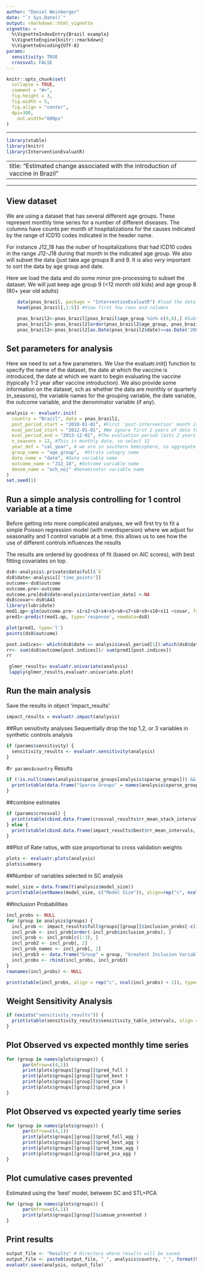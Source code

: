 ```yaml
---
author: "Daniel Weinberger"
date: "`r Sys.Date()`"
output: rmarkdown::html_vignette
vignette: >
  %\VignetteIndexEntry{Brazil example}
  %\VignetteEngine{knitr::rmarkdown}
  %\VignetteEncoding{UTF-8}
params:
  sensitivity: TRUE
  crossval: FALSE
---
```


```r
knitr::opts_chunk$set(
  collapse = TRUE,
  comment = "#>",
  fig.height = 3,
  fig.width = 5,
  fig.align = "center", 
  dpi=300, 
	out.width="600px"
)
```

---

```r
library(xtable)
library(knitr)
library(InterventionEvaluatR)
```

---
title: "Estimated change associated with the introduction of vaccine in Brazil"
---

---
## View dataset
We are using a dataset that has several different age groups. These represent monthly time series for a number of different diseases. The columns have counts per month of hospitalizations for the causes indicated by the range of ICD10 codes indicated in the header name. 

For instance J12_18 has the nuber of hospitalizations that had ICD10 codes in the range J12-J18 during that month in the indicated age group.  We also will subset the data (just take age groups 8 and 9. It is also *very* important to sort the data by age group and date.

Here we load the data and do some minor pre-processing to subset the dataset. We will just keep age group 9 (<12 month old kids) and age group 8 (80+ year old adults)

```r
    data(pnas_brazil, package = "InterventionEvaluatR") #load the data
    head(pnas_brazil[,1:5]) #View first few rows and columns
    
    pnas_brazil2<-pnas_brazil[pnas_brazil$age_group %in% c(9,8),] #Subset to age groups 8 and 9
    pnas_brazil2<-pnas_brazil2[order(pnas_brazil2$age_group, pnas_brazil2$date),] #Sort data by age group and month
    pnas_brazil2<-pnas_brazil2[as.Date(pnas_brazil2$date)>=as.Date('2004-01-01'),] #Ignore 2003
```

## Set parameters for analysis

Here we need to set a few parameters. We Use the evaluatr.init() function to specify the name of the dataset, the date at which the vaccine is introduced, the date at which we want to begin evaluating the vaccine (typically 1-2 year after vaccine introduction). We also provide some information on the dataset, sch as whether the data are monthly or quarterly (n_seasons), the variable names for the grouping variable, the date variable, the outcome variable, and the denominator variable (if any).

```r

analysis <- evaluatr.init(
  country = "Brazil", data = pnas_brazil2,
  post_period_start = "2010-01-01", #First 'post-intervention' month is Jan 2012
  eval_period_start = "2012-01-01", #We ignore first 2 years of data to allow for vaccine ramp up
  eval_period_end = "2013-12-01", #The evaluation period lasts 2 years
  n_seasons = 12, #This is monthly data, so select 12
  year_def = "cal_year", # we are in southern hemisphere, so aggregate results by calendar year (Jan-Dec)
  group_name = "age_group",  #Strata categry name
  date_name = "date", #Date variable name
  outcome_name = "J12_18", #Outcome variable name
  denom_name = "ach_noj" #Denominator variable name
)
set.seed(1)
```

## Run a simple analysis controlling for 1 control variable at a time

Before getting into more complicated analyses, we will first try to fit a simple Poisson regression model (with overdispersion) where we adjust for seasonality and 1 control variable at a time. this allows us to see how the use of different controls influences the results

The results are ordered by goodness of fit (based on AIC scores), with best fitting covariates on top.

```r
ds8<-analysis$.private$data$full$`8`
ds8$date<-analysis[['time_points']]
outcome<-ds8$outcome
outcome.pre<-outcome
outcome.pre[ds8$date>analysis$intervention_date] <-NA
ds8$covar<-ds8$A41
library(lubridate)
mod1.qp<-glm(outcome.pre~ s1+s2+s3+s4+s5+s6+s7+s8+s9+s10+s11 +covar, family='quasipoisson', data=ds8)
pred1<-predict(mod1.qp, type='response', newdata=ds8)

plot(pred1, type='l')
points(ds8$outcome)

post.indices<- which(ds8$date == analysis$eval_period[1]):which(ds8$date == analysis$eval_period[2])
rr<- sum(ds8$outcome[post.indices])/ sum(pred1[post.indices])
rr
```


```r
 glmer_results= evaluatr.univariate(analysis)
 lapply(glmer_results,evaluatr.univariate.plot)
```

## Run the main analysis
Save the results in object 'impact_results'
```r
impact_results = evaluatr.impact(analysis)
```

##Run sensitivity analyses
Sequentially drop the top 1,2, or 3 variables in synthetic controls analysis
```r
if (params$sensitivity) {
  sensitivity_results <- evaluatr.sensitivity(analysis)
}
```


#`r params$country` Results


```r
if (!is.null(names(analysis$sparse_groups[analysis$sparse_groups])) && length(names(analysis$sparse_groups[analysis$sparse_groups])) != 0) {
  print(xtable(data.frame("Sparse Groups" = names(analysis$sparse_groups[analysis$sparse_groups]), check.names = FALSE), align = "cc"), type="html")
}
```

##combine estimates
```r
if (params$crossval) {
  print(xtable(cbind.data.frame(crossval_results$rr_mean_stack_intervals, impact_results$full$rr_mean_intervals, impact_results$time$rr_mean_intervals, impact_results$time_no_offset$rr_mean_intervals, impact_results$its$rr_mean_intervals, impact_results$pca$rr_mean_intervals), align = "ccccccc"), type="html")
} else {
  print(xtable(cbind.data.frame(impact_results$best$rr_mean_intervals, impact_results$full$rr_mean_intervals, impact_results$time$rr_mean_intervals, impact_results$time_no_offset$rr_mean_intervals, impact_results$its$rr_mean_intervals, impact_results$pca$rr_mean_intervals), align = "ccccccc"), type="html")
}
```

##Plot of Rate ratios, with size proportional to cross validation weights
```r
plots <- evaluatr.plots(analysis)
plots$summary
```


##Number of variables selected in SC analysis
```r
model_size = data.frame(t(analysis$model_size))
print(xtable(setNames(model_size, c("Model Size")), align=rep("c", ncol(model_size) + 1)), type="html")
```

##Inclusion Probabilities
```r
incl_probs <- NULL
for (group in analysis$groups) {
  incl_prob <- impact_results$full$groups[[group]]$inclusion_probs[-c(1:(analysis$n_seasons - 1)), ]
  incl_prob <- incl_prob[order(-incl_prob$inclusion_probs), ]
  incl_prob <- incl_prob[c(1:3), ]
  incl_prob2 <- incl_prob[, 2]
  incl_prob_names <- incl_prob[, 1]
  incl_prob3 <- data.frame("Group" = group, "Greatest Inclusion Variable" = incl_prob_names[1], "Greatest Inclusion Probability" = incl_prob2[1], "Second Greatest Inclusion Variable" = incl_prob_names[2], "Second Greatest Inclusion Probability" = incl_prob2[2], "Third Greatest Inclusion Variable" = incl_prob_names[3], "Third Greatest Inclusion Probability" = incl_prob2[3], check.names = FALSE)
  incl_probs <- rbind(incl_probs, incl_prob3)
}
rownames(incl_probs) <- NULL
```

```r
print(xtable(incl_probs, align = rep("c", ncol(incl_probs) + 1)), type="html")
```

## Weight Sensitivity Analysis
```r
if (exists("sensitivity_results")) {
  print(xtable(sensitivity_results$sensitivity_table_intervals, align = rep("c", ncol(sensitivity_results$sensitivity_table_intervals) + 1)), type="html")
}
```


## Plot Observed vs expected monthly time series
```r
for (group in names(plots$groups)) {
      par(mfrow=c(4,1))
      print(plots$groups[[group]]$pred_full )
      print(plots$groups[[group]]$pred_best )
      print(plots$groups[[group]]$pred_time )
      print(plots$groups[[group]]$pred_pca )
}
```

## Plot Observed vs expected yearly time series
```r
for (group in names(plots$groups)) {
      par(mfrow=c(4,1))
      print(plots$groups[[group]]$pred_full_agg )
      print(plots$groups[[group]]$pred_best_agg )
      print(plots$groups[[group]]$pred_time_agg )
      print(plots$groups[[group]]$pred_pca_agg )
}
```

## Plot cumulative cases prevented
Estimated using the 'best' model, between SC and STL+PCA

```r
for (group in names(plots$groups)) {
      par(mfrow=c(4,1))
      print(plots$groups[[group]]$cumsum_prevented )
}
```

## Print results
```r
output_file <- "Results" # Directory where results will be saved.
output_file <- paste0(output_file, "_", analysis$country, "_", format(Sys.time(), "%Y-%m-%d-%H%M%S"), ".Rds")
evaluatr.save(analysis, output_file)
```
